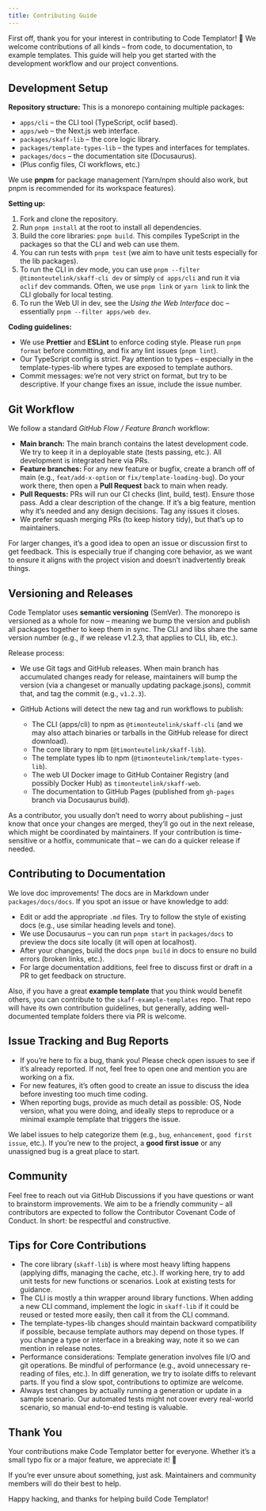 ```yaml
---
title: Contributing Guide
---
```



First off, thank you for your interest in contributing to Code Templator! 🎉 We welcome contributions of all kinds – from code, to documentation, to example templates. This guide will help you get started with the development workflow and our project conventions.

## Development Setup

**Repository structure:** This is a monorepo containing multiple packages:

* `apps/cli` – the CLI tool (TypeScript, oclif based).
* `apps/web` – the Next.js web interface.
* `packages/skaff-lib` – the core logic library.
* `packages/template-types-lib` – the types and interfaces for templates.
* `packages/docs` – the documentation site (Docusaurus).
* (Plus config files, CI workflows, etc.)

We use **pnpm** for package management (Yarn/npm should also work, but pnpm is recommended for its workspace features).

**Setting up:**

1. Fork and clone the repository.
2. Run `pnpm install` at the root to install all dependencies.
3. Build the core libraries: `pnpm build`. This compiles TypeScript in the packages so that the CLI and web can use them.
4. You can run tests with `pnpm test` (we aim to have unit tests especially for the lib packages).
5. To run the CLI in dev mode, you can use `pnpm --filter @timonteutelink/skaff-cli dev` or simply `cd apps/cli` and run it via `oclif` dev commands. Often, we use `pnpm link` or `yarn link` to link the CLI globally for local testing.
6. To run the Web UI in dev, see the *Using the Web Interface* doc – essentially `pnpm --filter apps/web dev`.

**Coding guidelines:**

* We use **Prettier** and **ESLint** to enforce coding style. Please run `pnpm format` before committing, and fix any lint issues (`pnpm lint`).
* Our TypeScript config is strict. Pay attention to types – especially in the template-types-lib where types are exposed to template authors.
* Commit messages: we’re not very strict on format, but try to be descriptive. If your change fixes an issue, include the issue number.

## Git Workflow

We follow a standard *GitHub Flow / Feature Branch* workflow:

* **Main branch:** The main branch contains the latest development code. We try to keep it in a deployable state (tests passing, etc.). All development is integrated here via PRs.
* **Feature branches:** For any new feature or bugfix, create a branch off of main (e.g., `feat/add-x-option` or `fix/template-loading-bug`). Do your work there, then open a **Pull Request** back to main when ready.
* **Pull Requests:** PRs will run our CI checks (lint, build, test). Ensure those pass. Add a clear description of the change. If it’s a big feature, mention why it’s needed and any design decisions. Tag any issues it closes.
* We prefer squash merging PRs (to keep history tidy), but that’s up to maintainers.

For larger changes, it’s a good idea to open an issue or discussion first to get feedback. This is especially true if changing core behavior, as we want to ensure it aligns with the project vision and doesn’t inadvertently break things.

## Versioning and Releases

Code Templator uses **semantic versioning** (SemVer). The monorepo is versioned as a whole for now – meaning we bump the version and publish all packages together to keep them in sync. The CLI and libs share the same version number (e.g., if we release v1.2.3, that applies to CLI, lib, etc.).

Release process:

* We use Git tags and GitHub releases. When main branch has accumulated changes ready for release, maintainers will bump the version (via a changeset or manually updating package.jsons), commit that, and tag the commit (e.g., `v1.2.3`).
* GitHub Actions will detect the new tag and run workflows to publish:

  * The CLI (apps/cli) to npm as `@timonteutelink/skaff-cli` (and we may also attach binaries or tarballs in the GitHub release for direct download).
  * The core library to npm (`@timonteutelink/skaff-lib`).
  * The template types lib to npm (`@timonteutelink/template-types-lib`).
  * The web UI Docker image to GitHub Container Registry (and possibly Docker Hub) as `timonteutelink/skaff-web`.
  * The documentation to GitHub Pages (published from `gh-pages` branch via Docusaurus build).

As a contributor, you usually don’t need to worry about publishing – just know that once your changes are merged, they’ll go out in the next release, which might be coordinated by maintainers. If your contribution is time-sensitive or a hotfix, communicate that – we can do a quicker release if needed.

## Contributing to Documentation

We love doc improvements! The docs are in Markdown under `packages/docs/docs`. If you spot an issue or have knowledge to add:

* Edit or add the appropriate `.md` files. Try to follow the style of existing docs (e.g., use similar heading levels and tone).
* We use Docusaurus – you can run `pnpm start` in `packages/docs` to preview the docs site locally (it will open at localhost).
* After your changes, build the docs `pnpm build` in docs to ensure no build errors (broken links, etc.).
* For large documentation additions, feel free to discuss first or draft in a PR to get feedback on structure.

Also, if you have a great **example template** that you think would benefit others, you can contribute to the `skaff-example-templates` repo. That repo will have its own contribution guidelines, but generally, adding well-documented template folders there via PR is welcome.

## Issue Tracking and Bug Reports

* If you’re here to fix a bug, thank you! Please check open issues to see if it’s already reported. If not, feel free to open one and mention you are working on a fix.
* For new features, it’s often good to create an issue to discuss the idea before investing too much time coding.
* When reporting bugs, provide as much detail as possible: OS, Node version, what you were doing, and ideally steps to reproduce or a minimal example template that triggers the issue.

We label issues to help categorize them (e.g., `bug`, `enhancement`, `good first issue`, etc.). If you’re new to the project, a **good first issue** or any unassigned bug is a great place to start.

## Community

Feel free to reach out via GitHub Discussions if you have questions or want to brainstorm improvements. We aim to be a friendly community – all contributors are expected to follow the Contributor Covenant Code of Conduct. In short: be respectful and constructive.

## Tips for Core Contributions

* The core library (`skaff-lib`) is where most heavy lifting happens (applying diffs, managing the cache, etc.). If working here, try to add unit tests for new functions or scenarios. Look at existing tests for guidance.
* The CLI is mostly a thin wrapper around library functions. When adding a new CLI command, implement the logic in `skaff-lib` if it could be reused or tested more easily, then call it from the CLI command.
* The template-types-lib changes should maintain backward compatibility if possible, because template authors may depend on those types. If you change a type or interface in a breaking way, note it so we can mention in release notes.
* Performance considerations: Template generation involves file I/O and git operations. Be mindful of performance (e.g., avoid unnecessary re-reading of files, etc.). In diff generation, we try to isolate diffs to relevant parts. If you find a slow spot, contributions to optimize are welcome.
* Always test changes by actually running a generation or update in a sample scenario. Our automated tests might not cover every real-world scenario, so manual end-to-end testing is valuable.

## Thank You

Your contributions make Code Templator better for everyone. Whether it’s a small typo fix or a major feature, we appreciate it! 💙

If you’re ever unsure about something, just ask. Maintainers and community members will do their best to help.

Happy hacking, and thanks for helping build Code Templator!

